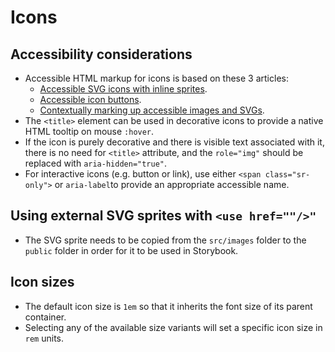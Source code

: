 
# Icons

## Accessibility considerations

- Accessible HTML markup for icons is based on these 3 articles:
    - [Accessible SVG icons with inline sprites](https://www.24a11y.com/2018/accessible-svg-icons-with-inline-sprites/).
    - [Accessible icon buttons](https://www.sarasoueidan.com/blog/accessible-icon-buttons/).
    - [Contextually marking up accessible images and SVGs](https://www.scottohara.me/blog/2019/05/22/contextual-images-svgs-and-a11y.html).
- The `<title>` element can be used in decorative icons to provide a native HTML tooltip on mouse `:hover`.
- If the icon is purely decorative and there is visible text associated with it, there is no need for `<title>` attribute, and the `role="img"` should be replaced with `aria-hidden="true"`.
- For interactive icons (e.g. button or link), use either `<span class="sr-only">`  or `aria-label`to provide an appropriate accessible name.

## Using external SVG sprites with `<use href=""/>"`

- The SVG sprite needs to be copied from the `src/images` folder to the `public` folder in order for it to be used in Storybook.

## Icon sizes

- The default icon size is `1em` so that it inherits the font size of its parent container.
- Selecting any of the available size variants will set a specific icon size in `rem` units.

<Preview>
    <Story id="design-system-icons--icons" />
</Preview>
